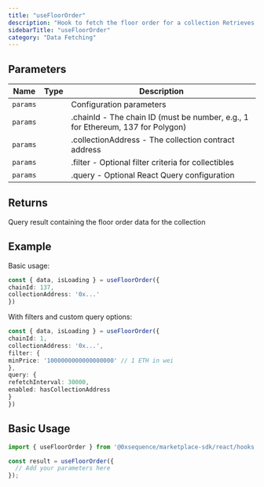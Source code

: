```yaml
---
title: "useFloorOrder"
description: "Hook to fetch the floor order for a collection Retrieves the lowest priced order (listing) currently available for any token in the specified collection from the marketplace."
sidebarTitle: "useFloorOrder"
category: "Data Fetching"
---
```


## Parameters

| Name | Type | Description |
|------|------|-------------|
| `params` |  | Configuration parameters |
| `params` |  | .chainId - The chain ID (must be number, e.g., 1 for Ethereum, 137 for Polygon) |
| `params` |  | .collectionAddress - The collection contract address |
| `params` |  | .filter - Optional filter criteria for collectibles |
| `params` |  | .query - Optional React Query configuration |

## Returns

Query result containing the floor order data for the collection

## Example

Basic usage:
```typescript
const { data, isLoading } = useFloorOrder({
chainId: 137,
collectionAddress: '0x...'
})
```

With filters and custom query options:
```typescript
const { data, isLoading } = useFloorOrder({
chainId: 1,
collectionAddress: '0x...',
filter: {
minPrice: '1000000000000000000' // 1 ETH in wei
},
query: {
refetchInterval: 30000,
enabled: hasCollectionAddress
}
})
```

## Basic Usage

```typescript
import { useFloorOrder } from '@0xsequence/marketplace-sdk/react/hooks';

const result = useFloorOrder({
  // Add your parameters here
});
```


